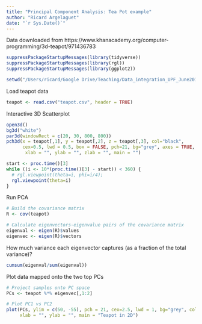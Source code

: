 ```yaml
---
title: "Principal Component Analysis: Tea Pot example"
author: "Ricard Argelaguet"
date: "`r Sys.Date()`"
---
```


Data downloaded from https://www.khanacademy.org/computer-programming/3d-teapot/971436783

```r
suppressPackageStartupMessages(library(tidyverse))
suppressPackageStartupMessages(library(rgl))
suppressPackageStartupMessages(library(ggplot2))

setwd("/Users/ricard/Google Drive/Teaching/Data_integration_UPF_June2019/pca_vignette")
```

Load teapot data
```r
teapot <- read.csv("teapot.csv", header = TRUE)
```

Interactive 3D Scatterplot
```r
open3d()
bg3d("white")
par3d(windowRect = c(20, 30, 800, 800))
pch3d(x = teapot[,1], y = teapot[,2], z = teapot[,3], col="black",
      cex=0.5, lwd = 0.5, box = FALSE, pch=21, bg="grey", axes = TRUE,
       xlab = "", ylab = "", zlab = "", main = "")

start <- proc.time()[3]
while ((i <- 10*(proc.time()[3] - start)) < 360) {
  # rgl.viewpoint(theta=i, phi=i/4); 
  rgl.viewpoint(theta=i) 
}
```

Run PCA
```r
# Build the covariance matrix
R <- cov(teapot)

# Calculate eigenvectors-eigenvalue pairs of the covariance matrix
eigenval <- eigen(R)$values
eigenvec <- eigen(R)$vectors
```

How much variance each eigenvector captures (as a fraction of the total variance)?
```r
cumsum(eigenval/sum(eigenval))
```

Plot data mapped onto the two top PCs
```r
# Project samples onto PC space
PCs <- teapot %*% eigenvec[,1:2] 

# Plot PC1 vs PC2
plot(PCs, ylim = c(50, -55), pch = 21, cex=2.5, lwd = 1, bg="grey", col= "black", 
     xlab = "", ylab = "", main = "Teapot in 2D")
```

